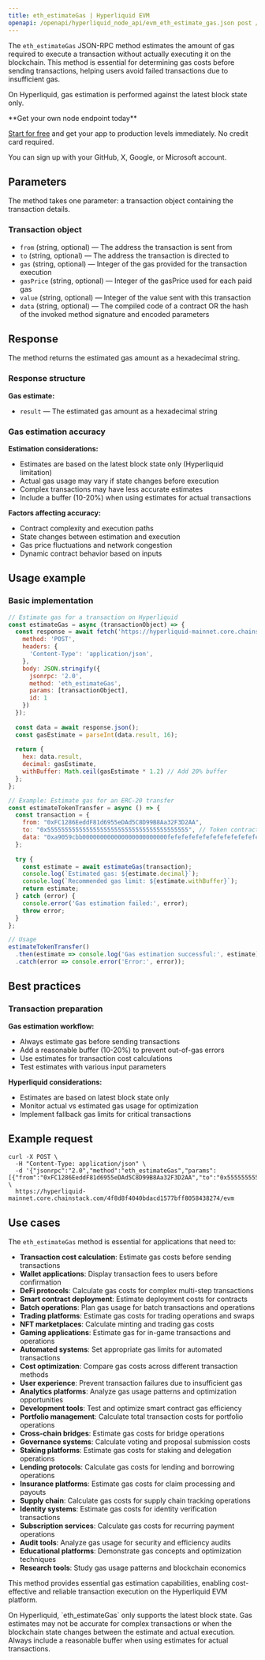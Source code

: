 ```yaml
---
title: eth_estimateGas | Hyperliquid EVM
openapi: /openapi/hyperliquid_node_api/evm_eth_estimate_gas.json post /evm
---
```


The `eth_estimateGas` JSON-RPC method estimates the amount of gas required to execute a transaction without actually executing it on the blockchain. This method is essential for determining gas costs before sending transactions, helping users avoid failed transactions due to insufficient gas.

On Hyperliquid, gas estimation is performed against the latest block state only.

<Check>
**Get your own node endpoint today**

[Start for free](https://console.chainstack.com/) and get your app to production levels immediately. No credit card required.

You can sign up with your GitHub, X, Google, or Microsoft account.
</Check>

## Parameters

The method takes one parameter: a transaction object containing the transaction details.

### Transaction object

* `from` (string, optional) — The address the transaction is sent from
* `to` (string, optional) — The address the transaction is directed to
* `gas` (string, optional) — Integer of the gas provided for the transaction execution
* `gasPrice` (string, optional) — Integer of the gasPrice used for each paid gas
* `value` (string, optional) — Integer of the value sent with this transaction
* `data` (string, optional) — The compiled code of a contract OR the hash of the invoked method signature and encoded parameters

## Response

The method returns the estimated gas amount as a hexadecimal string.

### Response structure

**Gas estimate:**
- `result` — The estimated gas amount as a hexadecimal string

### Gas estimation accuracy

**Estimation considerations:**
- Estimates are based on the latest block state only (Hyperliquid limitation)
- Actual gas usage may vary if state changes before execution
- Complex transactions may have less accurate estimates
- Include a buffer (10-20%) when using estimates for actual transactions

**Factors affecting accuracy:**
- Contract complexity and execution paths
- State changes between estimation and execution
- Gas price fluctuations and network congestion
- Dynamic contract behavior based on inputs

## Usage example

### Basic implementation

```javascript
// Estimate gas for a transaction on Hyperliquid
const estimateGas = async (transactionObject) => {
  const response = await fetch('https://hyperliquid-mainnet.core.chainstack.com/YOUR_ENDPOINT/evm', {
    method: 'POST',
    headers: {
      'Content-Type': 'application/json',
    },
    body: JSON.stringify({
      jsonrpc: '2.0',
      method: 'eth_estimateGas',
      params: [transactionObject],
      id: 1
    })
  });
  
  const data = await response.json();
  const gasEstimate = parseInt(data.result, 16);
  
  return {
    hex: data.result,
    decimal: gasEstimate,
    withBuffer: Math.ceil(gasEstimate * 1.2) // Add 20% buffer
  };
};

// Example: Estimate gas for an ERC-20 transfer
const estimateTokenTransfer = async () => {
  const transaction = {
    from: "0xFC1286EeddF81d6955eDAd5C8D99B8Aa32F3D2AA",
    to: "0x5555555555555555555555555555555555555555", // Token contract
    data: "0xa9059cbb000000000000000000000000fefefefefefefefefefefefefefefefefefefefe0000000000000000000000000000000000000000000000000de0b6b3a7640000"
  };
  
  try {
    const estimate = await estimateGas(transaction);
    console.log(`Estimated gas: ${estimate.decimal}`);
    console.log(`Recommended gas limit: ${estimate.withBuffer}`);
    return estimate;
  } catch (error) {
    console.error('Gas estimation failed:', error);
    throw error;
  }
};

// Usage
estimateTokenTransfer()
  .then(estimate => console.log('Gas estimation successful:', estimate))
  .catch(error => console.error('Error:', error));
```

## Best practices

### Transaction preparation

**Gas estimation workflow:**
- Always estimate gas before sending transactions
- Add a reasonable buffer (10-20%) to prevent out-of-gas errors
- Use estimates for transaction cost calculations
- Test estimates with various input parameters

**Hyperliquid considerations:**
- Estimates are based on latest block state only
- Monitor actual vs estimated gas usage for optimization
- Implement fallback gas limits for critical transactions

## Example request

```shell Shell
curl -X POST \
  -H "Content-Type: application/json" \
  -d '{"jsonrpc":"2.0","method":"eth_estimateGas","params":[{"from":"0xFC1286EeddF81d6955eDAd5C8D99B8Aa32F3D2AA","to":"0x5555555555555555555555555555555555555555","data":"0xa9059cbb000000000000000000000000fefefefefefefefefefefefefefefefefefefefe0000000000000000000000000000000000000000000000000de0b6b3a7640000"}],"id":1}' \
  https://hyperliquid-mainnet.core.chainstack.com/4f8d8f4040bdacd1577bff8058438274/evm
```

## Use cases

The `eth_estimateGas` method is essential for applications that need to:

* **Transaction cost calculation**: Estimate gas costs before sending transactions
* **Wallet applications**: Display transaction fees to users before confirmation
* **DeFi protocols**: Calculate gas costs for complex multi-step transactions
* **Smart contract deployment**: Estimate deployment costs for contracts
* **Batch operations**: Plan gas usage for batch transactions and operations
* **Trading platforms**: Estimate gas costs for trading operations and swaps
* **NFT marketplaces**: Calculate minting and trading gas costs
* **Gaming applications**: Estimate gas for in-game transactions and operations
* **Automated systems**: Set appropriate gas limits for automated transactions
* **Cost optimization**: Compare gas costs across different transaction methods
* **User experience**: Prevent transaction failures due to insufficient gas
* **Analytics platforms**: Analyze gas usage patterns and optimization opportunities
* **Development tools**: Test and optimize smart contract gas efficiency
* **Portfolio management**: Calculate total transaction costs for portfolio operations
* **Cross-chain bridges**: Estimate gas costs for bridge operations
* **Governance systems**: Calculate voting and proposal submission costs
* **Staking platforms**: Estimate gas costs for staking and delegation operations
* **Lending protocols**: Calculate gas costs for lending and borrowing operations
* **Insurance platforms**: Estimate gas costs for claim processing and payouts
* **Supply chain**: Calculate gas costs for supply chain tracking operations
* **Identity systems**: Estimate gas costs for identity verification transactions
* **Subscription services**: Calculate gas costs for recurring payment operations
* **Audit tools**: Analyze gas usage for security and efficiency audits
* **Educational platforms**: Demonstrate gas concepts and optimization techniques
* **Research tools**: Study gas usage patterns and blockchain economics

This method provides essential gas estimation capabilities, enabling cost-effective and reliable transaction execution on the Hyperliquid EVM platform.

<Note>
On Hyperliquid, `eth_estimateGas` only supports the latest block state. Gas estimates may not be accurate for complex transactions or when the blockchain state changes between the estimate and actual execution. Always include a reasonable buffer when using estimates for actual transactions.
</Note>